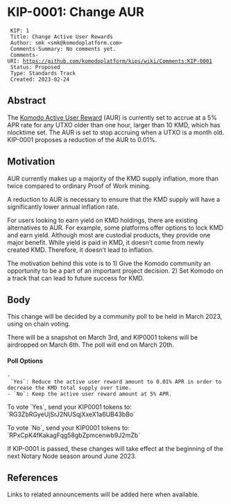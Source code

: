 = KIP-0001: Change AUR =


  KIP: 1
  Title: Change Active User Rewards
  Author: smk <smk@komodoplatform.com>
  Comments-Summary: No comments yet.
  Comments-URI: https://github.com/komodoplatform/kips/wiki/Comments:KIP-0001
  Status: Proposed
  Type: Standards Track
  Created: 2023-02-24


== Abstract ==

The [https://forum.komodoplatform.com/t/komodo-5-active-user-reward-all-you-need-to-know/435 Komodo Active User Reward] (AUR) is currently set to accrue at a 5% APR rate for any UTXO older than one hour, larger than 10 KMD, which has nlocktime set. The AUR is set to stop accruing when a UTXO is a month old. KIP-0001 proposes a reduction of the AUR to 0.01%.

== Motivation ==

AUR currently makes up a majority of the KMD supply inflation, more than twice compared to ordinary Proof of Work mining.

A reduction to AUR is necessary to ensure that the KMD supply will have a significantly lower annual inflation rate.

For users looking to earn yield on KMD holdings, there are existing alternatives to AUR. For example, some platforms offer options to lock KMD and earn yield. Although most are custodial products, they provide one major benefit. While yield is paid in KMD, it doesn’t come from newly created KMD. Therefore, it doesn’t lead to inflation.

The motivation behind this vote is to 1) Give the Komodo community an opportunity to be a part of an important project decision. 2) Set Komodo on a track that can lead to future success for KMD.


== Body ==

This change will be decided by a community poll to be held in March 2023, using on chain voting. 

There will be a snapshot on March 3rd, and KIP0001 tokens will be airdropped on March 6th. The poll will end on March 20th. 

==== Poll Options ====
 - `Yes`: Reduce the active user reward amount to 0.01% APR in order to decrease the KMD total supply over time.
 - `No`: Keep the active user reward amount at 5% APR.

To vote `Yes`, send your KIP0001 tokens to: `RG3ZbRGyeUjSrJ2NUSqjXxeX1a6UB43bBo`

To vote `No`, send your KIP0001 tokens to: `RPxCpK4fKakagFqg58gbZpmcenwb9J2mZb`

If KIP-0001 is passed, these changes will take effect at the beginning of the next Notary Node season around June 2023.

== References ==

Links to related announcements will be added here when available.
